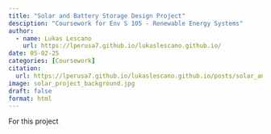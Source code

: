 ```yaml
---
title: "Solar and Battery Storage Design Project"
desciption: "Coursework for Env S 105 - Renewable Energy Systems"
author:
  - name: Lukas Lescano
    url: https://lperusa7.github.io/lukaslescano.github.io/
date: 05-02-25
categories: [Coursework]
citation:
  url: https://lperusa7.github.io/lukaslescano.github.io/posts/solar_and_battery_storage_design_project/
image: solar_project_background.jpg
draft: false
format: html
---
```


For this project